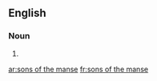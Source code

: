 ==English==

===Noun===
{{head|en|noun plural form|head=[[sons]] [[of]] [[the]] [[manse]]}} {{g|p}}

# {{plural of|son of the manse|lang=en}}

[[ar:sons of the manse]]
[[fr:sons of the manse]]